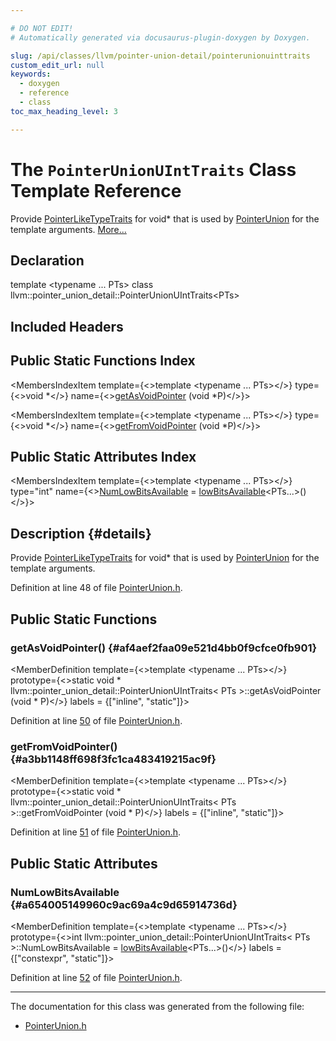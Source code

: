 ```yaml
---

# DO NOT EDIT!
# Automatically generated via docusaurus-plugin-doxygen by Doxygen.

slug: /api/classes/llvm/pointer-union-detail/pointerunionuinttraits
custom_edit_url: null
keywords:
  - doxygen
  - reference
  - class
toc_max_heading_level: 3

---
```





# The `PointerUnionUIntTraits` Class Template Reference

<DoxygenPage pluginConfig={pluginConfig}>

Provide <a href="/docs/api/structs/llvm/pointerliketypetraits">PointerLikeTypeTraits</a> for void&#42; that is used by <a href="/docs/api/classes/llvm/pointerunion">PointerUnion</a> for the template arguments. <a href="#details">More...</a>

## Declaration

<CodeBlock>template &lt;typename ... PTs&gt;
class llvm::pointer_union_detail::PointerUnionUIntTraits&lt;PTs&gt;</CodeBlock>

## Included Headers

<IncludesList>
<IncludesListItem
  filePath="llvm/ADT/PointerUnion.h"
  permalink="/docs/api/files/include/include/llvm/include/llvm/adt/pointerunion-h"
  isLocal="true" />
</IncludesList>

## Public Static Functions Index

<MembersIndex>

<MembersIndexItem
  template={<>template &lt;typename ... PTs&gt;</>}
  type={<>void &#42;</>}
  name={<><a href="#af4aef2faa09e521d4bb0f9cfce0fb901">getAsVoidPointer</a> (void &#42;P)</>}>
</MembersIndexItem>

<MembersIndexItem
  template={<>template &lt;typename ... PTs&gt;</>}
  type={<>void &#42;</>}
  name={<><a href="#a3bb1148ff698f3fc1ca483419215ac9f">getFromVoidPointer</a> (void &#42;P)</>}>
</MembersIndexItem>

</MembersIndex>

## Public Static Attributes Index

<MembersIndex>

<MembersIndexItem
  template={<>template &lt;typename ... PTs&gt;</>}
  type="int"
  name={<><a href="#a654005149960c9ac69a4c9d65914736d">NumLowBitsAvailable</a> = <a href="/docs/api/namespaces/llvm/pointer-union-detail/#ab3a1b893284fbc5aaf78527e30151e3e">lowBitsAvailable</a>&lt;PTs...&gt;()</>}>
</MembersIndexItem>

</MembersIndex>

## Description {#details}

Provide <a href="/docs/api/structs/llvm/pointerliketypetraits">PointerLikeTypeTraits</a> for void&#42; that is used by <a href="/docs/api/classes/llvm/pointerunion">PointerUnion</a> for the template arguments.

Definition at line 48 of file <a href="/docs/api/files/include/include/llvm/include/llvm/adt/pointerunion-h">PointerUnion.h</a>.

<SectionDefinition>

## Public Static Functions

### getAsVoidPointer() {#af4aef2faa09e521d4bb0f9cfce0fb901}

<MemberDefinition
  template={<>template &lt;typename ... PTs&gt;</>}
  prototype={<>static void &#42; llvm::pointer&#95;union&#95;detail::PointerUnionUIntTraits&lt; PTs &gt;::getAsVoidPointer (void &#42; P)</>}
  labels = {["inline", "static"]}>

Definition at line <a href="/docs/api/files/include/include/llvm/include/llvm/adt/pointerunion-h/#l00050">50</a> of file <a href="/docs/api/files/include/include/llvm/include/llvm/adt/pointerunion-h">PointerUnion.h</a>.
</MemberDefinition>

### getFromVoidPointer() {#a3bb1148ff698f3fc1ca483419215ac9f}

<MemberDefinition
  template={<>template &lt;typename ... PTs&gt;</>}
  prototype={<>static void &#42; llvm::pointer&#95;union&#95;detail::PointerUnionUIntTraits&lt; PTs &gt;::getFromVoidPointer (void &#42; P)</>}
  labels = {["inline", "static"]}>

Definition at line <a href="/docs/api/files/include/include/llvm/include/llvm/adt/pointerunion-h/#l00051">51</a> of file <a href="/docs/api/files/include/include/llvm/include/llvm/adt/pointerunion-h">PointerUnion.h</a>.
</MemberDefinition>

</SectionDefinition>

<SectionDefinition>

## Public Static Attributes

### NumLowBitsAvailable {#a654005149960c9ac69a4c9d65914736d}

<MemberDefinition
  template={<>template &lt;typename ... PTs&gt;</>}
  prototype={<>int llvm::pointer&#95;union&#95;detail::PointerUnionUIntTraits&lt; PTs &gt;::NumLowBitsAvailable = <a href="/docs/api/namespaces/llvm/pointer-union-detail/#ab3a1b893284fbc5aaf78527e30151e3e">lowBitsAvailable</a>&lt;PTs...&gt;()</>}
  labels = {["constexpr", "static"]}>

Definition at line <a href="/docs/api/files/include/include/llvm/include/llvm/adt/pointerunion-h/#l00052">52</a> of file <a href="/docs/api/files/include/include/llvm/include/llvm/adt/pointerunion-h">PointerUnion.h</a>.
</MemberDefinition>

</SectionDefinition>

<hr/>

The documentation for this class was generated from the following file:

<ul>
<li><a href="/docs/api/files/include/include/llvm/include/llvm/adt/pointerunion-h">PointerUnion.h</a></li>
</ul>

</DoxygenPage>
